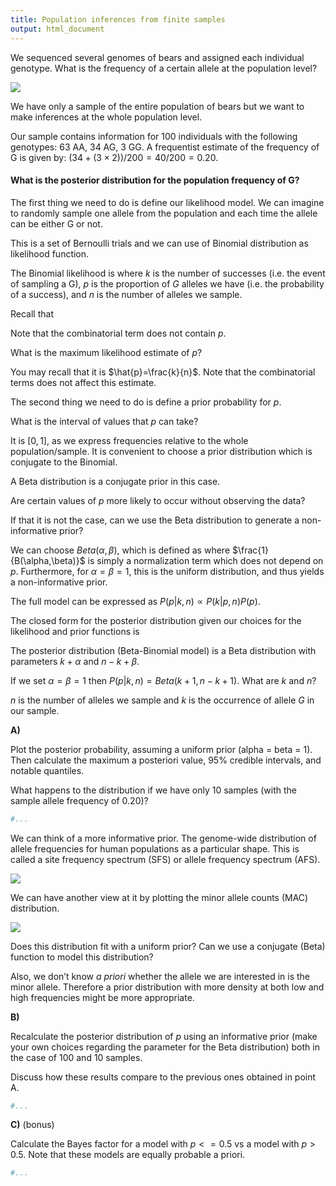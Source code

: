 ```yaml
---
title: Population inferences from finite samples 
output: html_document
---
```


We sequenced several genomes of bears and assigned each individual genotype. What is the frequency of a certain allele at the population level?

![](Images/BrownBear.jpg)

We have only a sample of the entire population of bears but we want to make inferences at the whole population level.

Our sample contains information for 100 individuals with the following genotypes: 63 AA, 34 AG, 3 GG. A frequentist estimate of the frequency of G is given by: $(34+(3\times2))/200=40/200=0.20$.

#### What is the posterior distribution for the population frequency of G?

The first thing we need to do is define our likelihood model. We can imagine to randomly sample one allele from the population and each time the allele can be either G or not.

This is a set of Bernoulli trials and we can use of Binomial distribution as likelihood function.

The Binomial likelihood is \begin{equation}
     P(k|p,n) = ( \genfrac{}{}{0pt}{}{n}{k} ) p^k(1-p)^{n-k}
\end{equation} where $k$ is the number of successes (i.e. the event of sampling a G), $p$ is the proportion of $G$ alleles we have (i.e. the probability of a success), and $n$ is the number of alleles we sample.

Recall that \begin{equation}
    (\genfrac{}{}{0pt}{}{n}{k}) = \frac{n!}{k!(n-k)!}
\end{equation}

Note that the combinatorial term does not contain $p$.

What is the maximum likelihood estimate of $p$?

You may recall that it is $\hat{p}=\frac{k}{n}$. Note that the combinatorial terms does not affect this estimate.

The second thing we need to do is define a prior probability for $p$.

What is the interval of values that $p$ can take?

It is $[0,1]$, as we express frequencies relative to the whole population/sample. It is convenient to choose a prior distribution which is conjugate to the Binomial.

A Beta distribution is a conjugate prior in this case.

Are certain values of $p$ more likely to occur without observing the data?

If that it is not the case, can we use the Beta distribution to generate a non-informative prior?

We can choose $Beta(\alpha,\beta)$, which is defined as \begin{equation}
    P(p) = \frac{1}{B(\alpha,\beta)} p^{\alpha-1}(1-p)^{\beta-1}
\end{equation} where $\frac{1}{B(\alpha,\beta)}$ is simply a normalization term which does not depend on $p$. Furthermore, for $\alpha = \beta = 1$, this is the uniform distribution, and thus yields a non-informative prior.

The full model can be expressed as $P(p|k,n) \propto P(k|p,n)P(p)$.

The closed form for the posterior distribution given our choices for the likelihood and prior functions is

\begin{equation}
    P(p|k,n) \propto p^{k+\alpha-1}(1-p)^{n-k+\beta-1}
\end{equation}

The posterior distribution (Beta-Binomial model) is a Beta distribution with parameters $k+\alpha$ and $n-k+\beta$.

If we set $\alpha=\beta=1$ then $P(p|k,n)=Beta(k+1,n-k+1)$. What are $k$ and $n$?

$n$ is the number of alleles we sample and $k$ is the occurrence of allele $G$ in our sample.

**A)**

Plot the posterior probability, assuming a uniform prior (alpha = beta = 1). Then calculate the maximum a posteriori value, 95% credible intervals, and notable quantiles.

What happens to the distribution if we have only 10 samples (with the sample allele frequency of 0.20)?

```r
#...
```

We can think of a more informative prior. The genome-wide distribution of allele frequencies for human populations as a particular shape. This is called a site frequency spectrum (SFS) or allele frequency spectrum (AFS).

![](Images/AFS.png)

We can have another view at it by plotting the minor allele counts (MAC) distribution.

![](Images/MAC.png)

Does this distribution fit with a uniform prior? Can we use a conjugate (Beta) function to model this distribution?

Also, we don't know *a priori* whether the allele we are interested in is the minor allele. Therefore a prior distribution with more density at both low and high frequencies might be more appropriate.

**B)**

Recalculate the posterior distribution of $p$ using an informative prior (make your own choices regarding the parameter for the Beta distribution) both in the case of 100 and 10 samples.

Discuss how these results compare to the previous ones obtained in point A.

```r
#...
```

**C)** (bonus)

Calculate the Bayes factor for a model with $p<=0.5$ vs a model with $p>0.5$. Note that these models are equally probable a priori.

```r
#...
```
